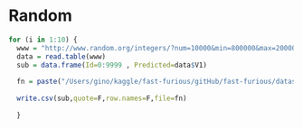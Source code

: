 Random
========================================================

```r


for (i in 1:10) {
  www = "http://www.random.org/integers/?num=10000&min=800000&max=2000000&col=1&base=10&format=plain&rnd=new"
  data = read.table(www)
  sub = data.frame(Id=0:9999 , Predicted=data$V1)
  
  fn = paste("/Users/gino/kaggle/fast-furious/gitHub/fast-furious/dataset/random-number-grand-challenge/",paste(paste("sub",i,sep=''),".csv",sep=''),sep='')
  
  write.csv(sub,quote=F,row.names=F,file=fn)
  
  }

```

